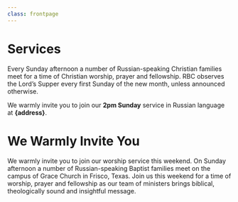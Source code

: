 ```yaml
---
class: frontpage
---
```



# Services

Every Sunday afternoon a number of Russian-speaking Christian families meet for a time of Christian worship, prayer and fellowship. RBC observes the Lord’s Supper every first Sunday of the new month, unless announced otherwise.

We warmly invite you to join our **2pm Sunday** service in Russian language at **{address}**.

# We Warmly Invite You

We warmly invite you to join our worship service this weekend. On Sunday afternoon a number of Russian-speaking Baptist families meet on the campus of Grace Church in Frisco, Texas. Join us this weekend for a time of worship, prayer and fellowship as our team of ministers brings biblical, theologically sound and insightful message.
